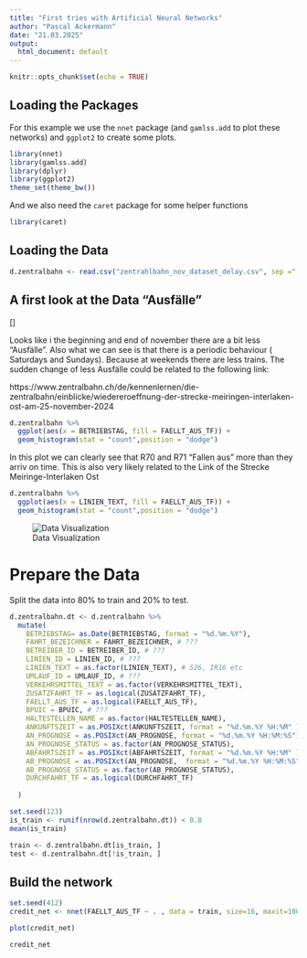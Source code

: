 ```yaml
---
title: "First tries with Artificial Neural Networks"
author: "Pascal Ackermann"
date: "21.03.2025"
output:
  html_document: default
---
```


```r
knitr::opts_chunk$set(echo = TRUE)
```

## Loading the Packages

For this example we use the `nnet` package (and `gamlss.add` to plot these networks) and `ggplot2` to create some plots.

```r
library(nnet)
library(gamlss.add)
library(dplyr)
library(ggplot2)
theme_set(theme_bw())
```

And we also need the `caret` package for some helper functions

```r
library(caret)
```

## Loading the Data

```r
d.zentralbahn <- read.csv("zentrahlbahn_nov_dataset_delay.csv", sep =",", head=TRUE )
```

## A first look at the Data "Ausfälle"

[]

Looks like i the beginning and end of november there are a bit less "Ausfälle".
Also what we can see is that there is a periodic behaviour ( Saturdays and Sundays). Because at weekends there are less trains. The sudden change of less Ausfälle could be related to the following link:

https://www.zentralbahn.ch/de/kennenlernen/die-zentralbahn/einblicke/wiedereroeffnung-der-strecke-meiringen-interlaken-ost-am-25-november-2024


```r
d.zentralbahn %>%
  ggplot(aes(x = BETRIEBSTAG, fill = FAELLT_AUS_TF)) +
  geom_histogram(stat = "count",position = "dodge")
```

 In this plot we can clearly see that R70 and R71 "Fallen aus" more than they arriv on time. This is also very likely related to the Link of the Strecke Meiringe-Interlaken Ost
```r
d.zentralbahn %>%
  ggplot(aes(x = LINIEN_TEXT, fill = FAELLT_AUS_TF)) +
  geom_histogram(stat = "count",position = "dodge")
```


![Data Visualization](Streckennetz_Zentralbahn.png)



# Prepare the Data

Split the data into 80% to train and 20% to test.

```r
d.zentralbahn.dt <- d.zentralbahn %>%
  mutate(
    BETRIEBSTAG= as.Date(BETRIEBSTAG, format = "%d.%m.%Y"),
    FAHRT_BEZEICHNER = FAHRT_BEZEICHNER, # ???
    BETREIBER_ID = BETREIBER_ID, # ???
    LINIEN_ID = LINIEN_ID, # ???
    LINIEN_TEXT = as.factor(LINIEN_TEXT), # S26, IR16 etc
    UMLAUF_ID = UMLAUF_ID, # ???
    VERKEHRSMITTEL_TEXT = as.factor(VERKEHRSMITTEL_TEXT),
    ZUSATZFAHRT_TF = as.logical(ZUSATZFAHRT_TF), 
    FAELLT_AUS_TF = as.logical(FAELLT_AUS_TF),
    BPUIC = BPUIC, # ???
    HALTESTELLEN_NAME = as.factor(HALTESTELLEN_NAME),
    ANKUNFTSZEIT = as.POSIXct(ANKUNFTSZEIT, format = "%d.%m.%Y %H:%M" ),
    AN_PROGNOSE = as.POSIXct(AN_PROGNOSE, format = "%d.%m.%Y %H:%M:%S"),
    AN_PROGNOSE_STATUS = as.factor(AN_PROGNOSE_STATUS),
    ABFAHRTSZEIT = as.POSIXct(ABFAHRTSZEIT, format = "%d.%m.%Y %H:%M" ),
    AB_PROGNOSE = as.POSIXct(AN_PROGNOSE,  format = "%d.%m.%Y %H:%M:%S"),
    AB_PROGNOSE_STATUS = as.factor(AB_PROGNOSE_STATUS), 
    DURCHFAHRT_TF = as.logical(DURCHFAHRT_TF)
    
  )
```




```r
set.seed(123)
is_train <- runif(nrow(d.zentralbahn.dt)) < 0.8
mean(is_train)
```
```r
train <- d.zentralbahn.dt[is_train, ]
test <- d.zentralbahn.dt[!is_train, ]
```


## Build the network

```r
set.seed(412)
credit_net <- nnet(FAELLT_AUS_TF ~ . , data = train, size=16, maxit=10000, range=0.1, decay=5e-4, MaxNWts = 2000)
```

```r
plot(credit_net)
```
```r
credit_net
```